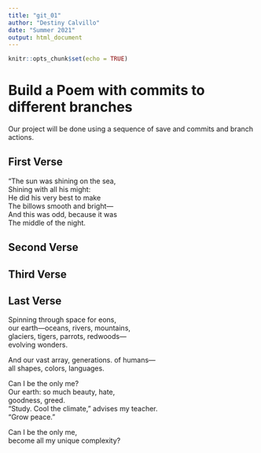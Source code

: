 ```yaml
---
title: "git_01"
author: "Destiny Calvillo"
date: "Summer 2021"
output: html_document
---
```


```r
knitr::opts_chunk$set(echo = TRUE)
```
# Build a Poem with commits to different branches
Our project will be done using a sequence of save and commits and branch actions.
<!-- Do not modify or change any text in "!--" bracketed areas such as this --- these are instructions to
you, if you change any of this the git program will notice it and compromise your git merging strategy !-->

## First Verse 
<!--Put the first five lines of a poem by Lewis Carrol in this section!-->

"The sun was shining on the sea,  
Shining with all his might:  
He did his very best to make  
The billows smooth and bright—  
And this was odd, because it was  
The middle of the night.  

## Second Verse
<!--Put the first five lines of a poem by Robert Frost here!-->

## Third Verse
<!--Put the first two verses of The Walrus and the Carpenter here!-->

## Last Verse
<!--Put a short poem of your choice 8-20 lines,here!-->

Spinning through space for eons,  
our earth—oceans, rivers, mountains,  
glaciers, tigers, parrots, redwoods—  
evolving wonders.  

And our vast array, generations. of humans—  
all shapes, colors, languages.  

Can I be the only me?  
Our earth: so much beauty, hate,  
goodness, greed.  
“Study. Cool the climate,” advises my teacher.  
“Grow peace.”  

Can I be the only me,  
become all my unique complexity?  